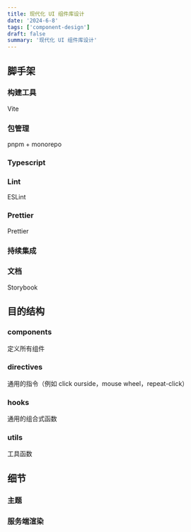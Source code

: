 ```yaml
---
title: 现代化 UI 组件库设计
date: '2024-6-8'
tags: ['component-design']
draft: false
summary: '现代化 UI 组件库设计'
---
```


## 脚手架

### 构建工具
Vite

### 包管理
pnpm + monorepo

### Typescript

### Lint
ESLint

### Prettier
Prettier

### 持续集成

### 文档
Storybook

## 目的结构

### components
定义所有组件

### directives
通用的指令（例如 click ourside，mouse wheel，repeat-click）

### hooks
通用的组合式函数

### utils
工具函数

## 细节

### 主题

### 服务端渲染